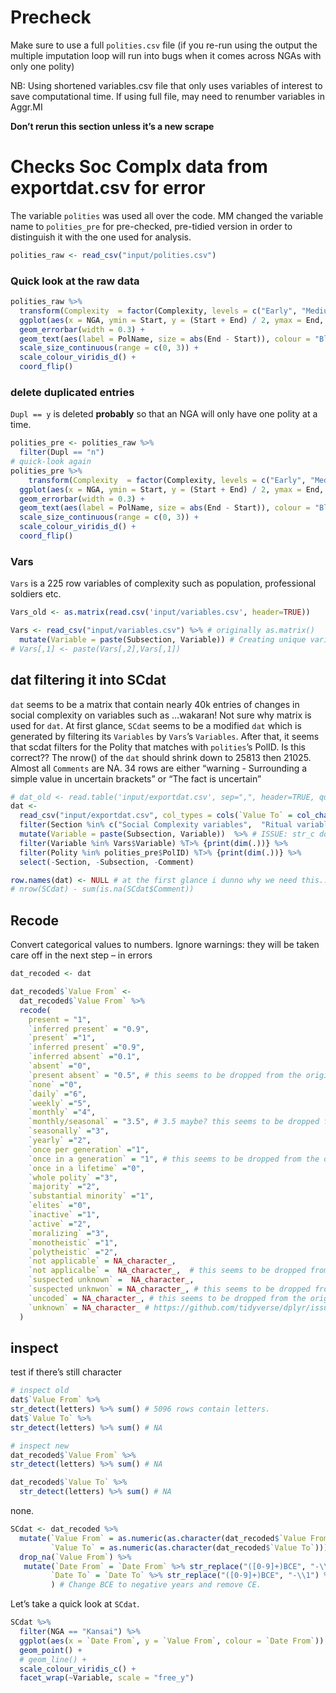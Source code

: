 # Precheck

Make sure to use a full `polities.csv` file (if you re-run using the output the multiple imputation loop will run into bugs when it comes across NGAs with only one polity)

NB: Using shortened variables.csv file that only uses variables of interest to save computational time. If using full file, may need to renumber variables in Aggr.MI

**Don't rerun this section unless it's a new scrape**
  

# Checks Soc Complx data from exportdat.csv for error

The variable `polities` was used all over the code. MM changed the variable name to `polities_pre` for pre-checked, pre-tidied version in order to distinguish it with the one used for analysis. 

```r
polities_raw <- read_csv("input/polities.csv")
```

### Quick look at the raw data

```r
polities_raw %>% 
  transform(Complexity  = factor(Complexity, levels = c("Early", "Medium", "Late"))) %>% 
  ggplot(aes(x = NGA, ymin = Start, y = (Start + End) / 2, ymax = End, colour = Complexity)) +
  geom_errorbar(width = 0.3) +
  geom_text(aes(label = PolName, size = abs(End - Start)), colour = "Black", vjust = -0.1, show.legend = FALSE) + # angle = 90
  scale_size_continuous(range = c(0, 3)) +
  scale_colour_viridis_d() +
  coord_flip()

```

### delete duplicated entries 

`Dupl == y` is deleted **probably** so that an NGA will only have one polity at a time. 

```r


polities_pre <- polities_raw %>% 
  filter(Dupl == "n")
# quick-look again
polities_pre %>% 
    transform(Complexity  = factor(Complexity, levels = c("Early", "Medium", "Late"))) %>%  # just for plot sake
  ggplot(aes(x = NGA, ymin = Start, y = (Start + End) / 2, ymax = End, colour = Complexity)) +
  geom_errorbar(width = 0.3) +
  geom_text(aes(label = PolName, size = abs(End - Start)), colour = "Black", vjust = -0.1, show.legend = FALSE) + # angle = 90
  scale_size_continuous(range = c(0, 3)) +
  scale_colour_viridis_d() +
  coord_flip()

```

### Vars


`Vars` is a 225 row variables of complexity such as population, professional soldiers etc.

```r
Vars_old <- as.matrix(read.csv('input/variables.csv', header=TRUE))

Vars <- read_csv("input/variables.csv") %>% # originally as.matrix()
  mutate(Variable = paste(Subsection, Variable)) # Creating unique variable/section combinations
# Vars[,1] <- paste(Vars[,2],Vars[,1]) 
```


## dat filtering it into SCdat

`dat` seems to be a matrix that contain nearly 40k entries of changes in social complexity on variables such as ...wakaran! 
Not sure why matrix is used for `dat`. 
At first glance, `SCdat` seems to be a modified `dat` which is generated by filtering its `Variables` by `Vars`'s `Variables`. 
After that, it seems that scdat filters for the Polity that matches with `polities`'s PolID.
Is this correct??
The nrow() of the `dat` should shrink down to 25813 then 21025. Almost all `Comments` are NA. 34 rows are either "warning - Surrounding a simple value in uncertain brackets" or "The fact is uncertain" 

```r
# dat_old <- read.table('input/exportdat.csv', sep=",", header=TRUE, quote = "", colClasses = "character")
dat <- 
  read_csv("input/exportdat.csv", col_types = cols(`Value To` = col_character())) %>%  # without col_types, returns parsing failures on row 5342, 18249, 18750. maybe col_double is more suitable? DUNNO
  filter(Section %in% c("Social Complexity variables",  "Ritual variables", "Religion and Normative Ideology"))  %>%   # Section is set in !MI.R
  mutate(Variable = paste(Subsection, Variable))  %>% # ISSUE: str_c does not work: "a" + NA = NA. 
  filter(Variable %in% Vars$Variable) %T>% {print(dim(.))} %>%  
  filter(Polity %in% polities_pre$PolID) %T>% {print(dim(.))} %>% 
  select(-Section, -Subsection, -Comment)

row.names(dat) <- NULL # at the first glance i dunno why we need this... we'll get back to this ISSUE
# nrow(SCdat) - sum(is.na(SCdat$Comment))
```


## Recode

Convert categorical values to numbers. Ignore warnings: they will be taken care off in the next step -- in errors

```r

dat_recoded <- dat

dat_recoded$`Value From` <- 
  dat_recoded$`Value From` %>% 
  recode(
    present = "1", 
    `inferred present` = "0.9",
    `present` ="1",   
    `inferred present` ="0.9",   
    `inferred absent` ="0.1",   
    `absent` ="0",   
    `present absent` = "0.5", # this seems to be dropped from the original Nature script, but had to be included. not sure how to code this though. tentatively putting 0.5.
    `none` ="0",
    `daily` ="6",   
    `weekly` ="5",
    `monthly` ="4",  
    `monthly/seasonal` = "3.5", # 3.5 maybe? this seems to be dropped from the original Nature script, but had to be included.
    `seasonally` ="3",  
    `yearly` ="2",   
    `once per generation` ="1",   
    `once in a generation` = "1", # this seems to be dropped from the original Nature script, but had to be included.
    `once in a lifetime` ="0",    
    `whole polity` ="3",      
    `majority` ="2",      
    `substantial minority` ="1",      
    `elites` ="0",          
    `inactive` ="1",
    `active` ="2",          
    `moralizing` ="3",          
    `monotheistic` ="1",     
    `polytheistic` ="2",                                                     
    `not applicable` = NA_character_,      
    `not applicalbe` =  NA_character_,  # this seems to be dropped from the original Nature script, but had to be included.
    `suspected unknown` =  NA_character_,      
    `suspected unknwon` = NA_character_, # this seems to be dropped from the original Nature script, but had to be included.
    `uncoded` = NA_character_, # this seems to be dropped from the original Nature script, but had to be included.
    `unknown` = NA_character_ # https://github.com/tidyverse/dplyr/issues/3202
  )
```

## inspect

test if there's still character

```r

# inspect old
dat$`Value From` %>% 
str_detect(letters) %>% sum() # 5096 rows contain letters.
dat$`Value To` %>% 
str_detect(letters) %>% sum() # NA

# inspect new
dat_recoded$`Value From` %>% 
str_detect(letters) %>% sum() # NA

dat_recoded$`Value To` %>% 
  str_detect(letters) %>% sum() # NA

```
none.


```r
SCdat <- dat_recoded %>%
  mutate(`Value From` = as.numeric(as.character(dat_recoded$`Value From`)),
         `Value To` = as.numeric(as.character(dat_recoded$`Value To`))) %>%  # Convert characters "100" to `100` by `as.character() %>% as.numeric()`. not sure if this is doing fine
  drop_na(`Value From`) %>% 
   mutate(`Date From` = `Date From` %>% str_replace("([0-9]+)BCE", "-\\1") %>% str_replace("([0-9]+)CE", "\\1") %>% as.integer() , 
         `Date To` = `Date To` %>% str_replace("([0-9]+)BCE", "-\\1") %>% str_replace("([0-9]+)CE", "\\1") %>% as.integer()
         ) # Change BCE to negative years and remove CE. 
```

Let's take a quick look at `SCdat`.
```r
SCdat %>% 
  filter(NGA == "Kansai") %>% 
  ggplot(aes(x = `Date From`, y = `Value From`, colour = `Date From`)) +
  geom_point() +
  # geom_line() +
  scale_colour_viridis_c() +
  facet_wrap(~Variable, scale = "free_y")
```


